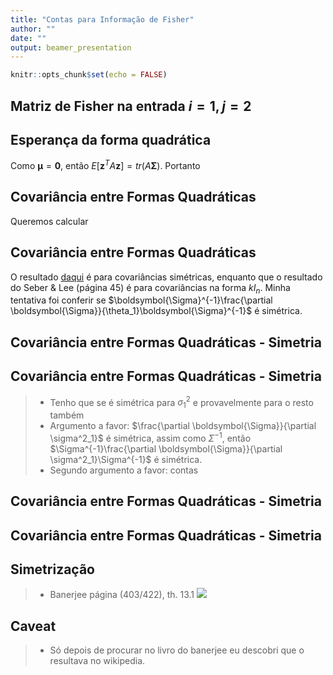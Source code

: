 ```yaml
---
title: "Contas para Informação de Fisher"
author: ""
date: ""
output: beamer_presentation
---
```


```r
knitr::opts_chunk$set(echo = FALSE)
```


## Matriz de Fisher na entrada $i=1,j=2$

\begin{equation}
\begin{aligned}
\dot{l}_1(\boldsymbol{\theta})\dot{l}_2(\boldsymbol{\theta}) =
\frac{1}{4}
\Bigg\{
\Bigg[
tr(\boldsymbol{\Sigma}^{-1}\frac{\partial \boldsymbol{\Sigma}}{\theta_1}) -
\textbf{z}^{T}(\boldsymbol{\Sigma}^{-1} \frac{\partial \boldsymbol{\Sigma}}{\theta_1}\boldsymbol{\Sigma}^{-1})\textbf{z}
\Bigg]* \\
\Bigg[
tr(\boldsymbol{\Sigma}^{-1}\frac{\partial \boldsymbol{\Sigma}}{\theta_2}) -
\textbf{z}^{T}(\boldsymbol{\Sigma}^{-1} \frac{\partial \boldsymbol{\Sigma}}{\theta_2}\boldsymbol{\Sigma}^{-1})\textbf{z}
\Bigg]
\Bigg\}
\end{aligned}
\end{equation}

## Esperança da forma quadrática

Como $\boldsymbol{\mu} = \mathbf{0}$, então $E[\mathbf{z}^TA\mathbf{z}] = tr(A\boldsymbol{\Sigma})$. Portanto

\begin{equation}
\begin{aligned}
&E\Bigg\{
tr(\boldsymbol{\Sigma}^{-1}\frac{\partial \boldsymbol{\Sigma}}{\theta_1})
\mathbf{z}^{T}
\Bigg[
\boldsymbol{\Sigma}^{-1} \frac{\partial\boldsymbol{\Sigma}}{\theta_2}\boldsymbol{\Sigma}^{-1}
\Bigg]
\mathbf{z}
\Bigg\} \\
&=
tr(\boldsymbol{\Sigma}^{-1}\frac{\partial \boldsymbol{\Sigma}}{\theta_1})
tr\Bigg[
\boldsymbol{\Sigma}^{-1}\frac{\partial \boldsymbol{\Sigma}}{\theta_2}\boldsymbol{\Sigma}^{-1}\boldsymbol{\Sigma}
\Bigg] \\
&=
tr(\boldsymbol{\Sigma}^{-1}\frac{\partial \boldsymbol{\Sigma}}{\theta_1})
tr\Bigg[
\boldsymbol{\Sigma}^{-1}\frac{\partial \boldsymbol{\Sigma}}{\theta_2}
\Bigg]
\end{aligned}
\end{equation}

## Covariância entre Formas Quadráticas

Queremos calcular

\begin{equation}
\begin{aligned}
&E\Bigg\{
\Bigg[
\textbf{z}^{T}(\boldsymbol{\Sigma}^{-1} \frac{\partial \boldsymbol{\Sigma}}{\theta_1}\boldsymbol{\Sigma}^{-1})\textbf{z}
\Bigg]
\Bigg[
\textbf{z}^{T}(\boldsymbol{\Sigma}^{-1} \frac{\partial \boldsymbol{\Sigma}}{\theta_2}\boldsymbol{\Sigma}^{-1})\textbf{z}
\Bigg]
\Bigg\} \\
&=
Cov\Bigg(
\textbf{z}^{T}(\boldsymbol{\Sigma}^{-1} \frac{\partial \boldsymbol{\Sigma}}{\theta_1}\boldsymbol{\Sigma}^{-1})\textbf{z},
\textbf{z}^{T}(\boldsymbol{\Sigma}^{-1} \frac{\partial \boldsymbol{\Sigma}}{\theta_2}\boldsymbol{\Sigma}^{-1})\textbf{z}
\Bigg)
\end{aligned}
\end{equation}

## Covariância entre Formas Quadráticas

O resultado [daqui](https://en.wikipedia.org/wiki/Quadratic_form_(statistics)) é para covariâncias simétricas, enquanto que o resultado do Seber & Lee (página 45) é para covariâncias na forma $kI_n$. Minha tentativa foi conferir se $\boldsymbol{\Sigma}^{-1}\frac{\partial \boldsymbol{\Sigma}}{\theta_1}\boldsymbol{\Sigma}^{-1}$ é simétrica.

## Covariância entre Formas Quadráticas - Simetria

\begin{equation}
\begin{pmatrix}
  C_{11}^{*}( \textbf{h} ) & C_{12}^{*}( \textbf{h} ) \\
  C_{21}^{*}( \textbf{h} ) & C_{22}^{*}( \textbf{h} )
\end{pmatrix}
\begin{pmatrix}
  M(\textbf{h} | \nu_1,a) & \\
  \frac{\rho \sigma_2}{2 \sigma_1} M(\textbf{h} | \frac{\nu_1 + \nu_2}{2},a) & \textbf{\huge o }
\end{pmatrix}
\begin{pmatrix}
  C_{11}^{*}( \textbf{h} ) & C_{12}^{*}( \textbf{h} ) \\
  C_{21}^{*}( \textbf{h} ) & C_{22}^{*}( \textbf{h} )
\end{pmatrix}
\end{equation}

## Covariância entre Formas Quadráticas - Simetria

>- Tenho que se é simétrica para $\sigma^2_1$ e provavelmente para o resto também
>- Argumento a favor: $\frac{\partial \boldsymbol{\Sigma}}{\partial \sigma^2_1}$ é simétrica, assim como $\Sigma^{-1}$, então $\Sigma^{-1}\frac{\partial \boldsymbol{\Sigma}}{\partial \sigma^2_1}\Sigma^{-1}$ é simétrica.
>- Segundo argumento a favor: contas


## Covariância entre Formas Quadráticas - Simetria


\begin{equation}
\begin{pmatrix}
  C_{11}^{*}( \textbf{h} )M(\textbf{h} | \nu_1,a) + C_{12}^{*}( \textbf{h} )\frac{\rho \sigma_2}{2 \sigma_1} M(\textbf{h} | \nu_3,a) &
  C_{11}^{*}( \textbf{h} )\frac{\rho \sigma_2}{2 \sigma_1} M(\textbf{h} | \nu_3,a)\\
  C_{21}^{*}( \textbf{h} )M(\textbf{h} | \nu_1,a) + C_{22}^{*}( \textbf{h} )\frac{\rho \sigma_2}{2 \sigma_1} M(\textbf{h} | \nu_3,a) &
  C_{21}^{*}( \textbf{h} )\frac{\rho \sigma_2}{2 \sigma_1} M(\textbf{h} | \nu_3,a) \\
\end{pmatrix} *
\end{equation}
\begin{equation*}
\begin{pmatrix}
  C_{11}^{*}( \textbf{h} ) & C_{12}^{*}( \textbf{h} ) \\
  C_{21}^{*}( \textbf{h} ) & C_{22}^{*}( \textbf{h} )
\end{pmatrix}
\end{equation*}


## Covariância entre Formas Quadráticas - Simetria

\begin{equation}
A = \Sigma^{-1}\frac{\partial \boldsymbol{\Sigma}}{\partial \sigma^2_1}\Sigma^{-1} = \begin{pmatrix}
A_{11} & A_{12} \\
A_{21} & A_{2}
\end{pmatrix}
\end{equation}


\begin{equation}
\begin{aligned}
&A_{12} = C^{\star}_{11}M(h|a,v_1)C^{\star}_{12} + 
kC^{\star}_{12}M(h|a,v_1)C^{\star}_{12} +  \\ &kC^{\star}_{11}M(h|a,v_1)C^{\star}_{22} 
\\
\\
&A_{21} = C^{\star}_{21}M(h|a,v_1)C^{\star}_{11} + 
kC^{\star}_{22}M(h|a,v_1)C^{\star}_{11} + \\ &kC^{\star}_{21}M(h|a,v_1)C^{\star}_{21} 
\end{aligned}
\end{equation}


## Simetrização

>- Banerjee página (403/422), th. 13.1
 ![](imagem.png)
 
## Caveat

>- Só depois de procurar no livro do banerjee eu descobri que o resultava no wikipedia. 
